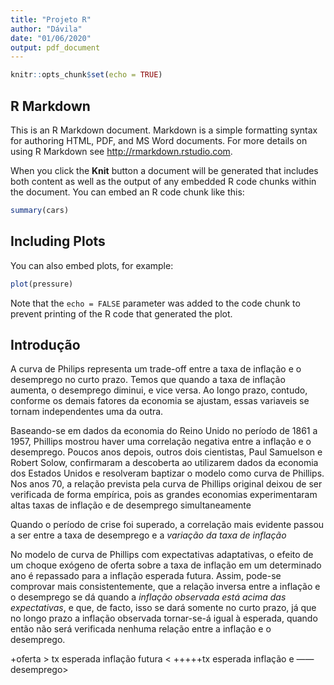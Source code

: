 ```yaml
---
title: "Projeto R"
author: "Dávila"
date: "01/06/2020"
output: pdf_document
---
```


```r
knitr::opts_chunk$set(echo = TRUE)
```

## R Markdown

This is an R Markdown document. Markdown is a simple formatting syntax for authoring HTML, PDF, and MS Word documents. For more details on using R Markdown see <http://rmarkdown.rstudio.com>.

When you click the **Knit** button a document will be generated that includes both content as well as the output of any embedded R code chunks within the document. You can embed an R code chunk like this:

```r
summary(cars)
```

## Including Plots

You can also embed plots, for example:

```r
plot(pressure)
```

Note that the `echo = FALSE` parameter was added to the code chunk to prevent printing of the R code that generated the plot.


## Introdução

A curva de Philips representa um trade-off entre a taxa de inflação e o desemprego no curto prazo. Temos que quando a taxa de inflação aumenta, o desemprego diminui, e vice versa.
Ao longo prazo, contudo, conforme os demais fatores da economia se ajustam, essas variaveis se tornam independentes uma da outra.


Baseando-se em dados da economia do Reino Unido no período de 1861 a 1957, Phillips mostrou haver uma correlação negativa entre a inflação e o desemprego. Poucos anos depois, outros dois cientistas, Paul Samuelson e Robert Solow, confirmaram a descoberta ao utilizarem dados da economia dos Estados Unidos e resolveram baptizar o modelo como curva de Phillips. Nos anos 70, a relação prevista pela curva de Phillips original deixou de ser verificada de forma empírica, pois as grandes economias experimentaram altas taxas de inflação e de desemprego simultaneamente

Quando o período de crise foi superado, a correlação mais evidente passou a ser entre a taxa de desemprego e a *variação da taxa de inflação*

<relação entre inflação e desemprego> 

No modelo de curva de Phillips com expectativas adaptativas, o efeito de um choque exógeno de oferta sobre a taxa de inflação em um determinado ano é repassado para a inflação esperada futura.
Assim, pode-se comprovar mais consistentemente, que a relação inversa entre a inflação e o desemprego se dá quando a *inflação observada está acima das expectativas*, e que, de facto, isso se dará somente no curto prazo, já que no longo prazo a inflação observada tornar-se-á igual à esperada, quando então não será verificada nenhuma relação entre a inflação e o desemprego.


+oferta > tx esperada inflação futura
< +++++tx esperada inflação e ------desemprego> 